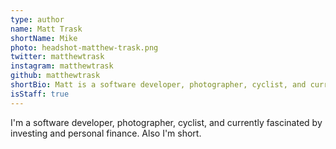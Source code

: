 ```yaml
---
type: author
name: Matt Trask
shortName: Mike
photo: headshot-matthew-trask.png
twitter: matthewtrask
instagram: matthewtrask
github: matthewtrask
shortBio: Matt is a software developer, photographer, cyclist, and currently fascinated by investing and personal finance.
isStaff: true
---
```


I'm a software developer, photographer, cyclist, and currently fascinated by investing and personal finance. Also I'm short.